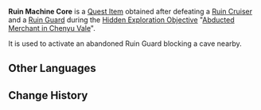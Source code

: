 {{Item Infobox
|id           = 120785
|title        = Ruin Machine Core
|image        = Item Ruin Machine Core (Chenyu Vale).png
|type         = Quest Items
|quality      = 0
|description  = A power supply mechanism discovered in the ruins of Chenyu Vale. The residual energy within seems enough to activate one more Ruin Guard.
|source1      = Found in [[Chenyu Vale: Upper Vale]]
}}
'''Ruin Machine Core''' is a [[Quest Item]] obtained after defeating a [[Ruin Cruiser]] and a [[Ruin Guard]] during the [[Hidden Exploration Objective]] "[[Abducted Merchant in Chenyu Vale]]".

It is used to activate an abandoned Ruin Guard blocking a cave nearby.
<!--
==Location==
<gallery>

</gallery>
-->
==Other Languages==
{{Other Languages|default_hidden=1
|en      = Ruin Machine Core
|zhs     = 遗迹机关的核心
|zhs_rm  = Yíjī Jīguān de Héxīn
|zht     = 遺蹟機關的核心
|zht_rm  = Yíjī Jīguān de Héxīn
|ja      = 遺跡機械のコア
|ja_rm   = Iseki Kikai no Koa{{Assumed}}
|ko      = 유적 장치 코어
|ko_rm   = Yujeok Jangchi Koeo
|es      = Núcleo de máquina de las ruinas
|fr      = Noyau de mécanisme des ruines
|ru      = Ядро руинного механизма
|th      = แกนกลางของกลไกโบราณสถาน
|th_rm   = 
|vi      = Lõi Cơ Quan Di Tích
|de      = Kern von Ruinenmaschinen
|id      = Inti Mesin Ruin
|pt      = Núcleo de uma Máquina das Ruínas
|tr      = Harabe Makinası Çekirdeği
|it      = Nucleo di Macchina delle rovine
}}

==Change History==
{{Change History|4.4}}